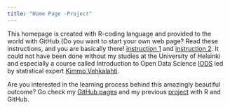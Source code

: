 ```yaml
---
title: "Home Page -Project"
---
```


This homepage is created with R-coding language and provided to the world with GitHub.(Do you want to start your own web page? Read these instructions, and you are basically there! [instruction 1](https://rmarkdown.rstudio.com/lesson-13.html) and [instruction 2](https://bookdown.org/yihui/rmarkdown/websites.html). It could not have been done without my studies at the University of Helsinki and especially a course called Introduction to Open Data Science [IODS](https://courses.helsinki.fi/fi/78995/115961424)  led by statistical expert [Kimmo Vehkalahti]( http://www.helsinki.fi/~kvehkala/index.html). 

Are you interested in the learning process behind this amazingly beautiful outcome? Go check my [GitHub pages]( https://github.com/macabset) and my previous [project](https://macabset.github.io/IODS-final/) with R and GitHub.
